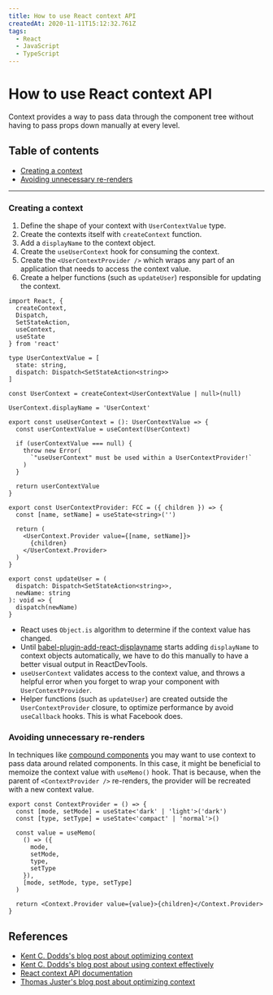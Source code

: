 ```yaml
---
title: How to use React context API
createdAt: 2020-11-11T15:12:32.761Z
tags:
  - React
  - JavaScript
  - TypeScript
---
```


# How to use React context API

Context provides a way to pass data through the component tree without having to pass props down manually at every level.

## Table of contents

- [Creating a context](#creating-a-context)
- [Avoiding unnecessary re-renders](#avoiding-unnecessary-re-renders)

---

### Creating a context

1. Define the shape of your context with `UserContextValue` type.
2. Create the contexts itself with `createContext` function.
3. Add a `displayName` to the context object.
4. Create the `useUserContext` hook for consuming the context.
5. Create the `<UserContextProvider />` which wraps any part of an application that needs to access the context value.
6. Create a helper functions (such as `updateUser`) responsible for updating the context.

```tsx
import React, {
  createContext,
  Dispatch,
  SetStateAction,
  useContext,
  useState
} from 'react'

type UserContextValue = [
  state: string,
  dispatch: Dispatch<SetStateAction<string>>
]

const UserContext = createContext<UserContextValue | null>(null)

UserContext.displayName = 'UserContext'

export const useUserContext = (): UserContextValue => {
  const userContextValue = useContext(UserContext)

  if (userContextValue === null) {
    throw new Error(
      `"useUserContext" must be used within a UserContextProvider!`
    )
  }

  return userContextValue
}

export const UserContextProvider: FCC = ({ children }) => {
  const [name, setName] = useState<string>('')

  return (
    <UserContext.Provider value={[name, setName]}>
      {children}
    </UserContext.Provider>
  )
}

export const updateUser = (
  dispatch: Dispatch<SetStateAction<string>>,
  newName: string
): void => {
  dispatch(newName)
}
```

- React uses `Object.is` algorithm to determine if the context value has changed.
- Until [babel-plugin-add-react-displayname](https://github.com/opbeat/babel-plugin-add-react-displayname) starts adding `displayName` to context objects automatically, we have to do this manually to have a better visual output in ReactDevTools.
- `useUserContext` validates access to the context value, and throws a helpful error when you forget to wrap your component with `UserContextProvider`.
- Helper functions (such as `updateUser`) are created outside the `UserContextProvider` closure, to optimize performance by avoid `useCallback` hooks. This is what Facebook does.

### Avoiding unnecessary re-renders

In techniques like [compound components](https://kentcdodds.com/blog/compound-components-with-react-hooks) you may want to use context to pass data around related components. In this case, it might be beneficial to memoize the context value with `useMemo()` hook. That is because, when the parent of `<ContextProvider />` re-renders, the provider will be recreated with a new context value.

```tsx
export const ContextProvider = () => {
  const [mode, setMode] = useState<'dark' | 'light'>('dark')
  const [type, setType] = useState<'compact' | 'normal'>()

  const value = useMemo(
    () => ({
      mode,
      setMode,
      type,
      setType
    }),
    [mode, setMode, type, setType]
  )

  return <Context.Provider value={value}>{children}</Context.Provider>
}
```

## References

- [Kent C. Dodds's blog post about optimizing context](https://kentcdodds.com/blog/how-to-optimize-your-context-value)
- [Kent C. Dodds's blog post about using context effectively](https://kentcdodds.com/blog/how-to-use-react-context-effectively)
- [React context API documentation](https://reactjs.org/docs/context.html)
- [Thomas Juster's blog post about optimizing context](https://levelup.gitconnected.com/react-how-i-learned-to-create-optimized-contexts-e121dc232a95)
